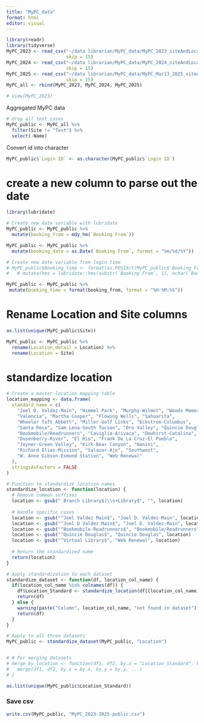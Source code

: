 ---
title: "MyPC_data"
format: html
editor: visual
---

```{r}
library(readr)
library(tidyverse)
MyPC_2023 <- read_csv("~/data librarian/MyPC_data/MyPC_2023_siteAndLocationUsage.csv", 
                      skip = 15)
MyPC_2024 <- read_csv("~/data librarian/MyPC_data/MyPC_2024_siteAndLocationUsage.csv", 
                      skip = 15)
MyPC_2025 <- read_csv("~/data librarian/MyPC_data/MyPC_Mar13_2025_siteAndLocationUsage.csv", 
                      skip = 15)
MyPC_all <- rbind(MyPC_2023, MyPC_2024, MyPC_2025)

# View(MyPC_2023)
```

Aggregated MyPC data
```{r}
# drop all test cases
MyPC_public <- MyPC_all %>% 
  filter(Site != "Test") %>% 
  select(-Name)
```

Convert id into character
```{r}
MyPC_public$`Login ID` <- as.character(MyPC_public$`Login ID`)
```

# create a new column to parse out the date 
```{r}
library(lubridate)

# Create new date variable with lubridate
MyPC_public <- MyPC_public %>%
  mutate(booking_from = mdy_hm(`Booking From`))

MyPC_public <- MyPC_public %>%
  mutate(booking_date = as.Date(`Booking From`, format = "%m/%d/%Y"))

# Create new date variable from login time
# MyPC_public$Booking_time <- format(as.POSIXct(MyPC_public$`Booking From`), format = "%H:%M")
#   # mutate(hms = lubridate::hms(substr(`Booking From`, 11, nchar(`Booking From`))))

MyPC_public <- MyPC_public %>%
 mutate(booking_time = format(booking_from, format = "%H:%M:%S"))
```


# Rename Location and Site columns
```{r}
as.list(unique(MyPC_public$Site))

MyPC_public <- MyPC_public %>%
  rename(Location_detail = Location) %>% 
  rename(Location = Site)

```

# standardize location
```{r}
# Create a master location mapping table
location_mapping <- data.frame(
  standard_name = c(
    "Joel D. Valdez-Main", "Himmel Park", "Murphy-Wilmot", "Woods Memorial",
    "Valencia", "Martha Cooper", "Flowing Wells", "Sahuarita",
    "Wheeler Taft Abbett", "Miller-Golf Links", "Eckstrom-Columbus",
    "Santa Rosa", "Sam Lena-South Tucson", "Oro Valley", "Quincie Douglas",
    "Bookmobile/Readrunners", "Caviglia-Arivaca", "Dewhirst-Catalina", 
    "Dusenberry-River", "El Rio", "Frank De La Cruz-El Pueblo",
    "Joyner-Green Valley", "Kirk-Bear Canyon", "Nanini", 
    "Richard Elias-Mission", "Salazar-Ajo", "Southwest",
    "W. Anne Gibson-Esmond Station", "Web Renewal"
  ),
  stringsAsFactors = FALSE
)

# Function to standardize location names
standardize_location <- function(location) {
  # Remove common suffixes
  location <- gsub(" Branch Library$|\\s+Library$", "", location)
  
  # Handle specific cases
  location <- gsub("^Joel Valdez Main$", "Joel D. Valdez-Main", location)
  location <- gsub("^Joel D Valdez Main$", "Joel D. Valdez-Main", location)
  location <- gsub("^Bookmobile-Readrunners$", "Bookmobile/Readrunners", location)
  location <- gsub("^Quincie Douglas$", "Quincie Douglas", location)
  location <- gsub("^Virtual Library$", "Web Renewal", location)
  
  # Return the standardized name
  return(location)
}

# Apply standardization to each dataset
standardize_dataset <- function(df, location_col_name) {
  if(location_col_name %in% colnames(df)) {
    df$Location_Standard <- standardize_location(df[[location_col_name]])
    return(df)
  } else {
    warning(paste("Column", location_col_name, "not found in dataset"))
    return(df)
  }
}

# Apply to all three datasets
MyPC_public <- standardize_dataset(MyPC_public, "Location")


# # For merging datasets
# merge_by_location <- function(df1, df2, by.x = "Location_Standard", by.y = "Location_Standard", ...) {
#   merge(df1, df2, by.x = by.x, by.y = by.y, ...)
# }

```

```{r}
as.list(unique(MyPC_public$Location_Standard))
```


### Save csv
```{r}
write.csv(MyPC_public, "MyPC_2023-2025-public.csv")
```

